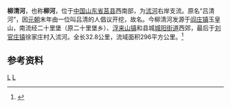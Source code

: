 {{Otheruses|柳清河|other=同名或類似名的其它條目描述}}
{{Infobox River
  | river_name      =柳清河
  | image_name      =
  | image_size      = 
  | caption         = 
  | origin          = [[山东省|山东省]][[莒县|莒县]][[阎庄镇|阎庄镇]]玉皇山
  | mouth           = 山东省莒县[[刘官庄镇|刘官庄镇]]徐家庄村[[沭河|沭河]]
  | basin_countries = {{PRC}}
  | length          = 32.8 公里
  | elevation       = 
  | mouth_elevation = 
  | discharge       = 
  | watershed       = 296 平方公里
}}
'''柳清河'''，也称'''柳河'''，位于[[中国|中国]][[山东省|山东省]][[莒县|莒县]]西南部，为[[沭河|沭河]]右岸支流。原名“吕清河”，因[[元朝|元朝]]末年由一位叫吕清的人倡议开挖，故名。今柳清河发源于[[阎庄镇|阎庄镇]]玉皇山，南流经二十里堡（原二十里堡乡）、[[浮来山镇|浮来山镇]]和县城[[城阳街道_(莒县)|城阳街道]]西郊，最后于[[刘官庄镇|刘官庄镇]]徐家庄村入沭河。全长32.8公里，流域面积296平方公里。<ref name="中国河湖大典">{{cite book zh |author=《[[中国河湖大典|中国河湖大典]]》编纂委员会 |title=《中国河湖大典·淮河卷》 |format=M |edition=1 |location=北京 |publisher=中国水利水电出版社 |date=2010年9月 |pages=211页 |id= ISBN 978-7-5084-7953-8}}</ref>

==参考资料==
{{reflist}}

[[Category:沂沭泗河水系|L]]
[[Category:山东河流|L]]